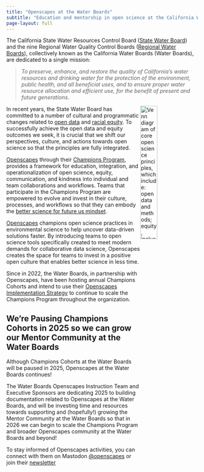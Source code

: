 ```yaml
---
title: "Openscapes at the Water Boards"
subtitle: "Education and mentorship in open science at the California Water Boards"
page-layout: full
---
```


The California State Water Resources Control Board ([State Water Board](https://www.waterboards.ca.gov/)) and the nine Regional Water Quality Control Boards ([Regional Water Boards](https://www.waterboards.ca.gov/waterboards_map.html)), collectively known as the California Water Boards (Water Boards), are dedicated to a single mission:

> *To preserve, enhance, and restore the quality of California's water resources and drinking water for the protection of the environment, public health, and all beneficial uses, and to ensure proper water resource allocation and efficient use, for the benefit of present and future generations.*

<img src="images/open-science-ven.png" alt="Venn diagram of core open science principles, which include: open data and methods; equity, inclusion, and belonging; and effective and impactful communication." style="float:right;width:30%;"/>

In recent years, the State Water Board has committed to a number of cultural and programmatic changes related to [open data](https://www.waterboards.ca.gov/board_decisions/adopted_orders/resolutions/2018/rs2018_0032.pdf) and [racial equity](https://www.waterboards.ca.gov/racial_equity/). To successfully achieve the open data and equity outcomes we seek, it is crucial that we shift our perspectives, culture, and actions towards open science so that the principles are fully integrated.

[Openscapes](https://www.openscapes.org/) through their [Champions Program](https://www.openscapes.org/champions/), provides a framework for education, integration, and operationalization of open science, equity, communication, and kindness into individual and team collaborations and workflows. Teams that participate in the Champions Program are empowered to evolve and invest in their culture, processes, and workflows so that they can embody the [better science for future us mindset](https://openscapes.github.io/series/mindset.html).

[Openscapes](https://www.openscapes.org/) champions open science practices in environmental science to help uncover data-driven solutions faster. By introducing teams to open science tools specifically created to meet modern demands for collaborative data science, Openscapes creates the space for teams to invest in a positive open culture that enables better science in less time.

Since in 2022, the Water Boards, in partnership with Openscapes, have been hosting annual Champions Cohorts and intend to use their [Openscapes Implementation Strategy](https://docs.google.com/viewer?url=https://raw.githubusercontent.com/CAWaterBoardDataCenter/swrcb-openscapes/main/SWRCB_Openscapes_Implementation_Strategy_202302.pdf) to continue to scale the Champions Program throughout the organization.

::: callout-important
# We're Pausing Champions Cohorts in 2025 so we can grow our Mentor Community at the Water Boards

Although Champions Cohorts at the Water Boards will be paused in 2025, Openscapes at the Water Boards continues!

The Water Boards Openscapes Instruction Team and Executive Sponsors are dedicating 2025 to building documentation related to Openscapes at the Water Boards, and will be investing time and resources towards supporting and (hopefully!) growing the Mentor Community at the Water Boards so that in 2026 we can begin to scale the Champions Program and broader Openscapes community at the Water Boards and beyond!
:::

To stay informed of Openscapes activities, you can connect with them on Mastodon [\@openscapes](https://fosstodon.org/@openscapes) or join their [newsletter](https://docs.google.com/forms/d/e/1FAIpQLSdgVXRp3V-w94GPWkR31RUfyBl37EphdQSlCOcnyeNlf8OLWw/viewform)

